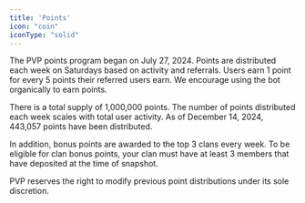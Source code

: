 ```yaml
---
title: 'Points'
icon: "coin"
iconType: "solid"
---
```


The PVP points program began on July 27, 2024. Points are distributed each week on Saturdays based on activity and referrals. Users earn 1 point for every 5 points their referred users earn. We encourage using the bot organically to earn points.

There is a total supply of 1,000,000 points. The number of points distributed each week scales with total user activity. As of December 14, 2024, 443,057 points have been distributed.

In addition, bonus points are awarded to the top 3 clans every week. To be eligible for clan bonus points, your clan must have at least 3 members that have deposited at the time of snapshot.

PVP reserves the right to modify previous point distributions under its sole discretion.